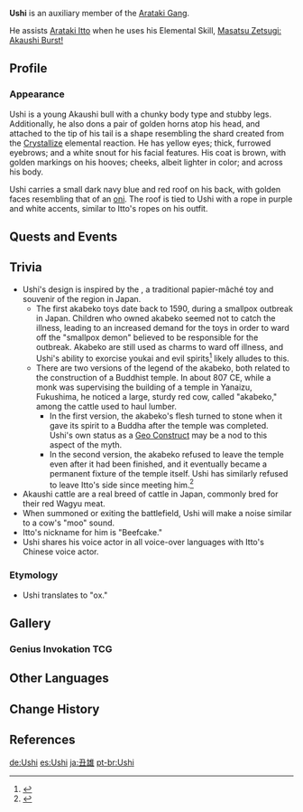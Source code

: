 {{Character Infobox
|image            = NPC Ushi.png
|type             = Quest NPC
|region           = Inazuma
|location         = Inazuma
|element          = Geo
|affiliation      = Arataki Gang
|title            = Beefcake
|voiceEN          = [https://zh.moegirl.org.cn/刘照坤 Liu Zhaokun ({{zh|刘照坤}})]<ref>Bilibili: [https://t.bilibili.com/666368329244475440 VA Self Announcement]</ref>
|voiceCN          = Liu Zhaokun ({{zh|刘照坤}})
|voiceJP          = Liu Zhaokun ({{zh|刘照坤}})
|voiceKR          = Liu Zhaokun ({{zh|刘照坤}})
}}
'''Ushi'''{{Lang|ja=丑雄|ja_rm=Ushio}} is an auxiliary member of the [[Arataki Gang]].

He assists [[Arataki Itto]] when he uses his Elemental Skill, [[Masatsu Zetsugi: Akaushi Burst!]]

==Profile==
===Appearance===
Ushi is a young Akaushi bull with a chunky body type and stubby legs. Additionally, he also dons a pair of golden horns atop his head, and attached to the tip of his tail is a shape resembling the shard created from the [[Crystallize]] elemental reaction. He has yellow eyes; thick, furrowed eyebrows; and a white snout for his facial features. His coat is brown, with golden markings on his hooves; cheeks, albeit lighter in color; and across his body.

Ushi carries a small dark navy blue and red roof on his back, with golden faces resembling that of an [[oni]]. The roof is tied to Ushi with a rope in purple and white accents, similar to Itto's ropes on his outfit.

==Quests and Events==
{{Quests and Events}}

==Trivia==
* Ushi's design is inspired by the {{lang|{{w|akabeko}}|ja=赤べこ|ja_tl=red cow}}, a traditional papier-mâché toy and souvenir of the {{w|Aizu}} region in Japan.
** The first akabeko toys date back to 1590, during a smallpox outbreak in Japan. Children who owned akabeko seemed not to catch the illness, leading to an increased demand for the toys in order to ward off the "smallpox demon" believed to be responsible for the outbreak. Akabeko are still used as charms to ward off illness, and Ushi's ability to exorcise youkai and evil spirits<ref>{{Ref/Quest|Chasmic Maze}}</ref> likely alludes to this.
** There are two versions of the legend of the akabeko, both related to the construction of a Buddhist temple. In about 807 CE, while a monk was supervising the building of a temple in Yanaizu, Fukushima, he noticed a large, sturdy red cow, called "akabeko," among the cattle used to haul lumber.
*** In the first version, the akabeko's flesh turned to stone when it gave its spirit to a Buddha after the temple was completed. Ushi's own status as a [[Geo Construct]] may be a nod to this aspect of the myth.
*** In the second version, the akabeko refused to leave the temple even after it had been finished, and it eventually became a permanent fixture of the temple itself. Ushi has similarly refused to leave Itto's side since meeting him.<ref>{{Ref/Quest|At Tunnel's End, Light}}</ref>
* Akaushi cattle are a real breed of cattle in Japan, commonly bred for their red Wagyu meat.
* When summoned or exiting the battlefield, Ushi will make a noise similar to a cow's "moo" sound.
* Itto's nickname for him is "Beefcake."
* Ushi shares his voice actor in all voice-over languages with Itto's Chinese voice actor.

===Etymology===
* Ushi {{Lang|ja=丑}} translates to "ox."

==Gallery==
{{Files by Character Gallery|titlematch=<!--
-->Version 2.3 "Shadows Amidst Snowstorms" Trailer - Genshin Impact-2¦<!--
-->Arataki Itto TPRGT 2022 - Aether.png¦<!--
-->Arataki Itto TPRGT 2022 - Lumine.png¦<!--
-->Perilous Trail Event Cutscene Animation- "Moment of Life or Death" - Genshin Impact¦<!--
-->Arataki Itto Shorts 2022-06-20.png¦<!--
-->Genshin Impact EP - Hanamizaka's Aspirations
}}

===Genius Invokation TCG===
{{Genius Invokation TCG Cards by Featured Gallery}}

==Other Languages==
{{Other Languages
|default_hidden = 1
|en      = Ushi
|zhs     = 阿丑
|zhs_rm  = Ā Chǒu
|zht     = 阿丑
|zht_rm  = Ā Chǒu
|zh_note = {{zh|阿|rm=Ā|tl={{wt|Ah||Etymology 2}}}} is a Chinese prefix for names to express familiarity.
|zhja_note = The character {{zh|丑|Chǒu}}/{{ja|丑|rm=Ushi}} refers to the {{w|Ox (zodiac)|ox}} in the context of the {{w|Chinese zodiac}}, not the strict definition referring to adult castrated male cattle. In Simplified Chinese, it may be misinterpreted as {{zh|s=丑|t=醜|rm=Chǒu|tl=ugly.}}
|ja      = 丑雄
|ja_rm   = Ushio<ref>YouTube: [https://youtu.be/bI2bi1h_jD0 {{ja|【原神】チュートリアル動画　荒瀧一斗「怪力乱神」（ナレーション 津田健次郎ver.）}}]</ref>
|ja_note = {{ja|雄|rm=O}}, while literally meaning "male," is a common suffix in masculine Japanese names.
|ko      = 우시
|es      = Ushi
|fr      = Ushi
|ru      = Уси
|th      = Ushi
|vi      = Ushi
|de      = Ushi
|id      = Ushi
|pt      = Ushi
|tr      = Ushi
|it      = Ushi
}}

==Change History==
{{Change History|2.3}}

==References==
{{Reflist}}

[[de:Ushi]]
[[es:Ushi]]
[[ja:丑雄]]
[[pt-br:Ushi]]